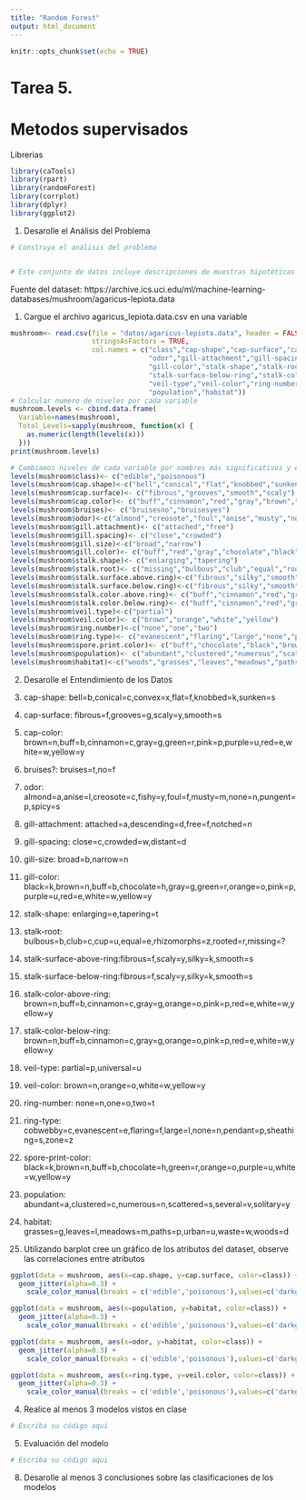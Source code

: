 ```yaml
---
title: "Random Forest"
output: html_document
---
```


```r
knitr::opts_chunk$set(echo = TRUE)
```

# Tarea 5.
# Metodos supervisados

Librerias
```r
library(caTools)
library(rpart)
library(randomForest)
library(corrplot)
library(dplyr)
library(ggplot2)
```

1. Desarolle el Análisis del Problema
```r
# Construya el análisis del problema


# Este conjunto de datos incluye descripciones de muestras hipotéticas correspondientes a 23 especies de # hongos branquiales en el hongo de la familia Agaricus y Lepiota extraídas de la Guía de campo de la # # Sociedad Audubon de hongos de América del Norte (1981). Cada especie se identifica como definitivamente # comestible, definitivamente venenosa o de comestibilidad desconocida y no se recomienda. Esta última # # clase se combinó con la venenosa. La Guía establece claramente que no existe una regla simple para # # # determinar la comestibilidad de un hongo; ninguna regla como "folletos tres, que así sea" para el # roble venenoso y la hiedra.

```
Fuente del dataset:
https://archive.ics.uci.edu/ml/machine-learning-databases/mushroom/agaricus-lepiota.data

1. Cargue el archivo agaricus_lepiota.data.csv en una variable

```r
mushroom<- read.csv(file = "datos/agaricus-lepiota.data", header = FALSE, sep = ",",strip.white = TRUE,
                    stringsAsFactors = TRUE, 
                    col.names = c("class","cap-shape","cap-surface","cap-color","bruises",
                                  "odor","gill-attachment","gill-spacing","gill-size",
                                  "gill-color","stalk-shape","stalk-root","stalk-surface-above-ring",
                                  "stalk-surface-below-ring","stalk-color-above-ring","stalk-color-below-ring",
                                  "veil-type","veil-color","ring-number","ring-type","spore-print-color",
                                  "population","habitat"))
# Calcular numero de niveles por cada variable
mushroom.levels <- cbind.data.frame(
  Variable=names(mushroom),
  Total_Levels=sapply(mushroom, function(x) {
    as.numeric(length(levels(x)))
  }))
print(mushroom.levels)

# Cambiamos niveles de cada variable por nombres más significativos y entendibles
levels(mushroom$class)<- c("edible","poisonous")
levels(mushroom$cap.shape)<-c("bell","conical","flat","knobbed","sunken","convex") 
levels(mushroom$cap.surface)<- c("fibrous","grooves","smooth","scaly")
levels(mushroom$cap.color)<- c("buff","cinnamon","red","gray","brown","pink","green","purple","white","yellow")
levels(mushroom$bruises)<- c("bruisesno","bruisesyes")
levels(mushroom$odor)<-c("almond","creosote","foul","anise","musty","nosmell","pungent","spicy","fishy")
levels(mushroom$gill.attachment)<- c("attached","free")
levels(mushroom$gill.spacing)<- c("close","crowded")
levels(mushroom$gill.size)<-c("broad","narrow")
levels(mushroom$gill.color)<- c("buff","red","gray","chocolate","black","brown","orange","pink","green","purple","white","yellow")
levels(mushroom$stalk.shape)<- c("enlarging","tapering")
levels(mushroom$stalk.root)<- c("missing","bulbous","club","equal","rooted")
levels(mushroom$stalk.surface.above.ring)<-c("fibrous","silky","smooth","scaly")
levels(mushroom$stalk.surface.below.ring)<-c("fibrous","silky","smooth","scaly")
levels(mushroom$stalk.color.above.ring)<- c("buff","cinnamon","red","gray","brown", "orange","pink","white","yellow")
levels(mushroom$stalk.color.below.ring)<- c("buff","cinnamon","red","gray","brown", "orange","pink","white","yellow")
levels(mushroom$veil.type)<-c("partial")
levels(mushroom$veil.color)<- c("brown","orange","white","yellow")
levels(mushroom$ring.number)<-c("none","one","two")
levels(mushroom$ring.type)<- c("evanescent","flaring","large","none","pendant")
levels(mushroom$spore.print.color)<- c("buff","chocolate","black","brown","orange","green","purple","white","yellow")
levels(mushroom$population)<- c("abundant","clustered","numerous","scattered","several","solitary")
levels(mushroom$habitat)<-c("woods","grasses","leaves","meadows","paths","urban","waste")
```

2. Desarolle el Entendimiento de los Datos

1. cap-shape:                bell=b,conical=c,convex=x,flat=f,knobbed=k,sunken=s
2. cap-surface:              fibrous=f,grooves=g,scaly=y,smooth=s
3. cap-color:                brown=n,buff=b,cinnamon=c,gray=g,green=r,pink=p,purple=u,red=e,white=w,yellow=y
4. bruises?:                 bruises=t,no=f
5. odor:                     almond=a,anise=l,creosote=c,fishy=y,foul=f,musty=m,none=n,pungent=p,spicy=s
6. gill-attachment:          attached=a,descending=d,free=f,notched=n
7. gill-spacing:             close=c,crowded=w,distant=d
8. gill-size:                broad=b,narrow=n
9. gill-color:               black=k,brown=n,buff=b,chocolate=h,gray=g,green=r,orange=o,pink=p,purple=u,red=e,white=w,yellow=y
10. stalk-shape:             enlarging=e,tapering=t
11. stalk-root:              bulbous=b,club=c,cup=u,equal=e,rhizomorphs=z,rooted=r,missing=?
12. stalk-surface-above-ring:fibrous=f,scaly=y,silky=k,smooth=s
13. stalk-surface-below-ring:fibrous=f,scaly=y,silky=k,smooth=s
14. stalk-color-above-ring:  brown=n,buff=b,cinnamon=c,gray=g,orange=o,pink=p,red=e,white=w,yellow=y
15. stalk-color-below-ring:  brown=n,buff=b,cinnamon=c,gray=g,orange=o,pink=p,red=e,white=w,yellow=y
16. veil-type:               partial=p,universal=u
17. veil-color:              brown=n,orange=o,white=w,yellow=y
18. ring-number:             none=n,one=o,two=t
19. ring-type:               cobwebby=c,evanescent=e,flaring=f,large=l,none=n,pendant=p,sheathing=s,zone=z
20. spore-print-color:       black=k,brown=n,buff=b,chocolate=h,green=r,orange=o,purple=u,white=w,yellow=y
21. population:              abundant=a,clustered=c,numerous=n,scattered=s,several=v,solitary=y
22. habitat:                 grasses=g,leaves=l,meadows=m,paths=p,urban=u,waste=w,woods=d

3. Utilizando barplot cree un gráfico de los atributos del dataset, observe las correlaciones entre atributos

```r
ggplot(data = mushroom, aes(x=cap.shape, y=cap.surface, color=class)) + 
  geom_jitter(alpha=0.3) + 
    scale_color_manual(breaks = c('edible','poisonous'),values=c('darkgreen','red'))

ggplot(data = mushroom, aes(x=population, y=habitat, color=class)) + 
  geom_jitter(alpha=0.3) +  
  	scale_color_manual(breaks = c('edible','poisonous'),values=c('darkgreen','red'))

ggplot(data = mushroom, aes(x=odor, y=habitat, color=class)) + 
  geom_jitter(alpha=0.3) +
    scale_color_manual(breaks = c('edible','poisonous'),values=c('darkgreen','red'))

ggplot(data = mushroom, aes(x=ring.type, y=veil.color, color=class)) + 
  geom_jitter(alpha=0.3) +
    scale_color_manual(breaks = c('edible','poisonous'),values=c('darkgreen','red'))
```


4. Realice al menos 3 modelos vistos en clase
```r
# Escriba su código aqui
```

5. Evaluación del modelo
```r
# Escriba su código aqui

```


8. Desarolle al menos 3 conclusiones sobre las clasificaciones de los modelos



